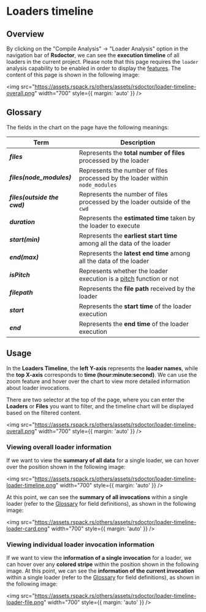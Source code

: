 # Loaders timeline

## Overview

By clicking on the "Compile Analysis" -> "Loader Analysis" option in the navigation bar of **Rsdoctor**, we can see the **execution timeline** of all loaders in the current project. Please note that this page requires the `loader` analysis capability to be enabled in order to display the [features](/config/options/options). The content of this page is shown in the following image:

<img
  src="https://assets.rspack.rs/others/assets/rsdoctor/loader-timeline-overall.png"
  width="700"
  style={{ margin: 'auto' }}
/>

## Glossary

The fields in the chart on the page have the following meanings:

| Term                                 | Description                                                                                                               |
| ------------------------------------ | ------------------------------------------------------------------------------------------------------------------------- |
| <b><i>files</i></b>                  | Represents the **total number of files** processed by the loader                                                          |
| <b><i>files(node_modules)</i></b>    | Represents the number of files processed by the loader within `node_modules`                                              |
| <b><i>files(outside the cwd)</i></b> | Represents the number of files processed by the loader outside of the `cwd`                                               |
| <b><i>duration</i></b>               | Represents the **estimated time** taken by the loader to execute                                                          |
| <b><i>start(min)</i></b>             | Represents the **earliest start time** among all the data of the loader                                                   |
| <b><i>end(max)</i></b>               | Represents the **latest end time** among all the data of the loader                                                       |
| <b><i>isPitch</i></b>                | Represents whether the loader execution is a [pitch](https://webpack.js.org/api/loaders/#pitching-loader) function or not |
| <b><i>filepath</i></b>               | Represents the **file path** received by the loader                                                                       |
| <b><i>start</i></b>                  | Represents the **start time** of the loader execution                                                                     |
| <b><i>end</i></b>                    | Represents the **end time** of the loader execution                                                                       |

## Usage

In the **Loaders Timeline**, the **left Y-axis** represents the **loader names**, while the **top X-axis** corresponds to **time (hour:minute:second)**. We can use the zoom feature and hover over the chart to view more detailed information about loader invocations.

There are two selector at the top of the page, where you can enter the **Loaders** or **Files** you want to filter, and the timeline chart will be displayed based on the filtered content.

<img
  src="https://assets.rspack.rs/others/assets/rsdoctor/loader-timeline-overall.png"
  width="700"
  style={{ margin: 'auto' }}
/>

### Viewing overall loader information

If we want to view the **summary of all data** for a single loader, we can hover over the position shown in the following image:

<img
  src="https://assets.rspack.rs/others/assets/rsdoctor/loader-timeline-loader-timeline.png"
  width="700"
  style={{ margin: 'auto' }}
/>

At this point, we can see the **summary of all invocations** within a single loader (refer to the [Glossary](#glossary) for field definitions), as shown in the following image:

<img
  src="https://assets.rspack.rs/others/assets/rsdoctor/loader-timeline-loader-card.png"
  width="700"
  style={{ margin: 'auto' }}
/>

### Viewing individual loader invocation information

If we want to view the **information of a single invocation** for a loader, we can hover over any **colored stripe** within the position shown in the following image. At this point, we can see the **information of the current invocation** within a single loader (refer to the [Glossary](#glossary) for field definitions), as shown in the following image:

<img
  src="https://assets.rspack.rs/others/assets/rsdoctor/loader-timeline-loader-file.png"
  width="700"
  style={{ margin: 'auto' }}
/>
